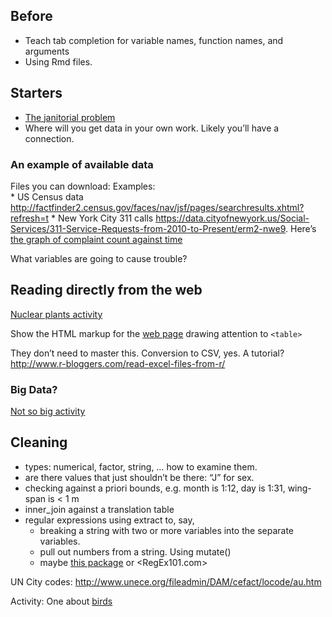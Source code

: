 
## Before

* Teach tab completion for variable names, function names, and arguments
* Using Rmd files.

## Starters

* [The janitorial problem](http://www.nytimes.com/2014/08/18/technology/for-big-data-scientists-hurdle-to-insights-is-janitor-work.html?_r=1) 
* Where will you get data in your own work.  Likely you'll have a connection.


### An example of available data

Files you can download: Examples:    
* US Census data <http://factfinder2.census.gov/faces/nav/jsf/pages/searchresults.xhtml?refresh=t>
* New York City 311 calls <https://data.cityofnewyork.us/Social-Services/311-Service-Requests-from-2010-to-Present/erm2-nwe9>.  Here's [the graph of complaint count against time](http://dtkaplan.github.io/DCF-2014/CourseNotes/ScrapingData/311-Calls.html) 

What variables are going to cause trouble?

## Reading directly from the web

[Nuclear plants activity](NuclearReactors.pdf)

Show the HTML markup for the [web page](http://en.wikipedia.org/wiki/List_of_nuclear_reactors) drawing attention to `<table>`


  They don't need to master this.  Conversion to CSV, yes. A tutorial? <http://www.r-bloggers.com/read-excel-files-from-r/>
  
### Big Data?

[Not so big activity](NotSoBig.pdf)



## Cleaning

* types: numerical, factor, string, ... how to examine them.
* are there values that just shouldn't be there: "J" for sex.
* checking against a priori bounds, e.g. month is 1:12, day is 1:31, wing-span is < 1 m
* inner_join against a translation table
* regular expressions using extract to, say, 
    * breaking a string with two or more variables into the separate variables.
    * pull out numbers from a string.  Using mutate() 
    * maybe [this package](http://www.r-bloggers.com/canned-regular-expressions-qdapregex-0-1-2-on-cran/) or <RegEx101.com>

UN City codes: <http://www.unece.org/fileadmin/DAM/cefact/locode/au.htm>

Activity: One about [birds](Notes/Week-3-Handout-2.pdf) 


